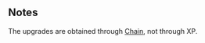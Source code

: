 {{Reupload}}

{{CardPage
|quote = More of a rite of passage than a drink.
|description = [[Drink]].<br/>[[Chain]]
|cost = 2
|character = Smith
|rarity = Uncommon
|decktype = Battle
|cardtype = Attack
|keywords = [[Drink]], [[Chain]]
|upgrade1 = Kra'deshi Cup II
|upgrade1summary = Cost -1, [[Drink]] +1
|upgrade2 = Kra'deshi Cup III
|upgrade2summary = Cost -1, [[Drink]] +2
|upgrade3 = Kra'deshi Cup IV
|upgrade3summary = Cost -1, [[Drink]] +3, Draw 2
}}
==Notes==
The upgrades are obtained through [[Chain]], not through XP.